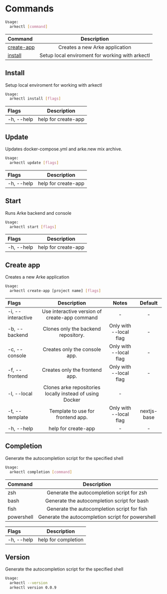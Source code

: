 # Commands

```bash
Usage:
  arkectl [command]
```

| Command       | Description |
| :------------ | :---------: |
| [create-app](/docs/arkectl/commands#create-app) | Creates a new Arke application |
| [install](/docs/arkectl/commands#install) | Setup local enviroment for working with arkectl |

## Install
Setup local enviroment for working with arkectl

```bash
Usage:
  arkectl install [flags]
```

| Flags         | Description
| :------------ | :---------:
| -h, --help |  help for create-app

## Update
Updates docker-compose.yml and arke.new mix archive.

```bash
Usage:
  arkectl update [flags]
```

| Flags         | Description
| :------------ | :---------:
| -h, --help |  help for create-app

## Start
Runs Arke backend and console

```bash
Usage:
  arkectl start [flags]
```

| Flags         | Description
| :------------ | :---------:
| -h, --help |  help for create-app

## Create app
Creates a new Arke application

```bash
Usage:
  arkectl create-app [project name] [flags]
```

| Flags         | Description | Notes | Default
| :------------ | :---------: | :---------: | :---------:
| -i, --interactive |  Use interactive version of create-app command | - | -
| -b, --backend | Clones only the backend repository. | Only with --local flag | -
| -c, --console | Creates only the console app. | Only with --local flag | -
| -f, --frontend | Creates only the frontend app. | Only with --local flag | -
| -l, --local | Clones arke repositories locally instead of using Docker | -
| -t, --template | Template to use for frontend app. | Only with --local flag |  nextjs-base
| -h, --help |  help for create-app | - | -

## Completion
Generate the autocompletion script for the specified shell

```bash
Usage:
  arkectl completion [command]
```

| Command         | Description
| :------------ | :---------: |
| zsh | Generate the autocompletion script for zsh |
| bash | Generate the autocompletion script for bash |
| fish | Generate the autocompletion script for fish |
| powershell | Generate the autocompletion script for powershell |

| Flags         | Description
| :------------ | :---------:
| -h, --help | help for completion

## Version
Generate the autocompletion script for the specified shell

```bash
Usage:
  arkectl --version
  arkectl version 0.0.9
```
